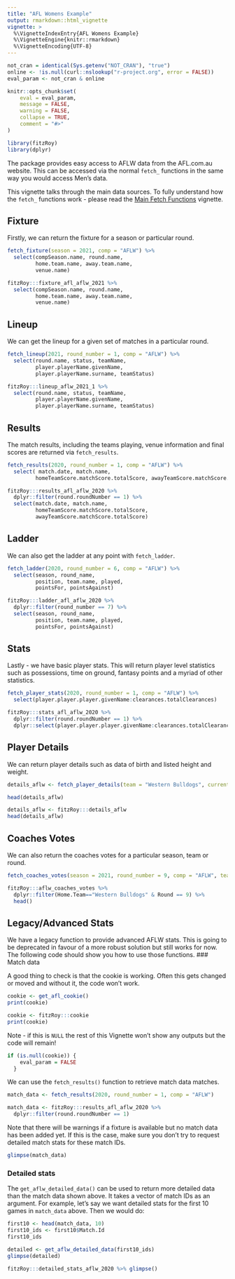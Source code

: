 ```yaml
---
title: "AFL Womens Example"
output: rmarkdown::html_vignette
vignette: >
  %\VignetteIndexEntry{AFL Womens Example}
  %\VignetteEngine{knitr::rmarkdown}
  %\VignetteEncoding{UTF-8}
---
```


```r
not_cran = identical(Sys.getenv("NOT_CRAN"), "true")
online <- !is.null(curl::nslookup("r-project.org", error = FALSE))
eval_param <- not_cran & online

knitr::opts_chunk$set(
	eval = eval_param,
	message = FALSE,
	warning = FALSE,
	collapse = TRUE,
	comment = "#>"
)

library(fitzRoy)
library(dplyr)
```

The package provides easy access to AFLW data from the AFL.com.au website. This can be accessed via the normal `fetch_` functions in the same way you would access Men's data. 

This vignette talks through the main data sources. To fully understand how the `fetch_` functions work - please read the [Main Fetch Functions](https://jimmyday12.github.io/fitzRoy/articles/main-fetch-functions.html) vignette. 

## Fixture
Firstly, we can return the fixture for a season or particular round. 

```r
fetch_fixture(season = 2021, comp = "AFLW") %>%
  select(compSeason.name, round.name, 
         home.team.name, away.team.name, 
         venue.name)
```
```r
fitzRoy:::fixture_afl_aflw_2021 %>%
  select(compSeason.name, round.name, 
         home.team.name, away.team.name, 
         venue.name)
```
## Lineup
We can get the lineup for a given set of matches in a particular round. 
```r
fetch_lineup(2021, round_number = 1, comp = "AFLW") %>%
  select(round.name, status, teamName, 
         player.playerName.givenName,
         player.playerName.surname, teamStatus)
```

```r
fitzRoy:::lineup_aflw_2021_1 %>%
  select(round.name, status, teamName, 
         player.playerName.givenName,
         player.playerName.surname, teamStatus)
```


## Results
The match results, including the teams playing, venue information and final scores are returned via `fetch_results`. 

```r
fetch_results(2020, round_number = 1, comp = "AFLW") %>%
  select( match.date, match.name,
         homeTeamScore.matchScore.totalScore, awayTeamScore.matchScore.totalScore)

```
```r
fitzRoy:::results_afl_aflw_2020 %>%
  dplyr::filter(round.roundNumber == 1) %>%
  select(match.date, match.name,
         homeTeamScore.matchScore.totalScore,
         awayTeamScore.matchScore.totalScore)
```

## Ladder
We can also get the ladder at any point with `fetch_ladder`.

```r
fetch_ladder(2020, round_number = 6, comp = "AFLW") %>%
  select(season, round_name, 
         position, team.name, played, 
         pointsFor, pointsAgainst)

```
```r
fitzRoy:::ladder_afl_aflw_2020 %>%
  dplyr::filter(round_number == 7) %>%
  select(season, round_name, 
         position, team.name, played, 
         pointsFor, pointsAgainst)
```


## Stats
Lastly - we have basic player stats. This will return player level statistics such as possessions, time on ground, fantasy points and a myriad of other statistics.

```r
fetch_player_stats(2020, round_number = 1, comp = "AFLW") %>%
  select(player.player.player.givenName:clearances.totalClearances)

```
```r
fitzRoy:::stats_afl_aflw_2020 %>%
  dplyr::filter(round.roundNumber == 1) %>%
  dplyr::select(player.player.player.givenName:clearances.totalClearances)
```

## Player Details
We can return player details such as data of birth and listed height and weight. 

```r
details_aflw <- fetch_player_details(team = "Western Bulldogs", current = TRUE, comp = "AFLW", source = "AFL")

head(details_aflw)
```
```r
details_aflw <- fitzRoy:::details_aflw
head(details_aflw)
```

## Coaches Votes
We can also return the coaches votes for a particular season, team or round. 

```r
fetch_coaches_votes(season = 2021, round_number = 9, comp = "AFLW", team = "Western Bulldogs")
```
```r
fitzRoy:::aflw_coaches_votes %>%
  dplyr::filter(Home.Team=="Western Bulldogs" & Round == 9) %>% 
  head()
```

## Legacy/Advanced Stats
We have a legacy function to provide advanced AFLW stats. This is going to be deprecated in favour of a more robust solution but still works for now. The following code should show you how to use those functions. 
### Match data

A good thing to check is that the cookie is working. Often this gets changed or moved and without it, the code won't work. 


```r
cookie <- get_afl_cookie()
print(cookie)
```
```r
cookie <- fitzRoy:::cookie
print(cookie)
```

Note - if this is `NULL` the rest of this Vignette won't show any outputs but the code will remain! 

```r
if (is.null(cookie)) {
    eval_param = FALSE
  }
```

We can use the `fetch_results()` function to retrieve match data matches.

```r
match_data <- fetch_results(2020, round_number = 1, comp = "AFLW")
```
```r
match_data <- fitzRoy:::results_afl_aflw_2020 %>%
  dplyr::filter(round.roundNumber == 1)
```

Note that there will be warnings if a fixture is available but no match data has
been added yet. If this is the case, make sure you don't try to request detailed
match stats for these match IDs. 

```r
glimpse(match_data)
```

### Detailed stats

The `get_aflw_detailed_data()` can be used to return more detailed data than the
match data shown above. It takes a vector of match IDs as an argument. For
example, let's say we want detailed stats for the first 10 games in `match_data`
above. Then we would do:

```r
first10 <- head(match_data, 10)
first10_ids <- first10$Match.Id
first10_ids
```

```r
detailed <- get_aflw_detailed_data(first10_ids)
glimpse(detailed)
```
```r
fitzRoy:::detailed_stats_aflw_2020 %>% glimpse()
```

